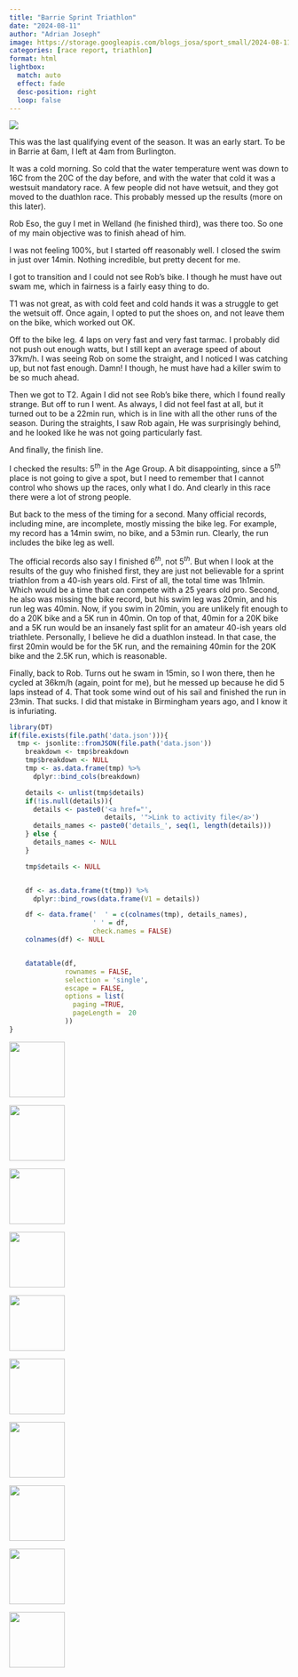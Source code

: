 ```yaml
---
title: "Barrie Sprint Triathlon"
date: "2024-08-11"
author: "Adrian Joseph"
image: https://storage.googleapis.com/blogs_josa/sport_small/2024-08-11_BARRIE_SPRINT_TRIATHLON/img/00.png
categories: [race report, triathlon]
format: html
lightbox:
  match: auto
  effect: fade
  desc-position: right
  loop: false
---
```

![](https://storage.googleapis.com/blogs_josa/sport_small/2024-08-11_BARRIE_SPRINT_TRIATHLON/img/00.png)

This was the last qualifying event of the season. It was an early start. To be in Barrie at 6am, I left at 4am from Burlington.

It was a cold morning. So cold that the water temperature went was down to 16C from the 20C of the day before, and with the water that cold it was a westsuit mandatory race. A few people did not have wetsuit, and they got moved to the duathlon race. This probably messed up the results (more on this later).

Rob Eso, the guy I met in Welland (he finished third), was there too. So one of my main objective was to finish ahead of him.

I was not feeling 100%, but I started off reasonably well. I closed the swim in just over 14min. Nothing incredible, but pretty decent for me.

I got to transition and I could not see Rob's bike. I though he must have out swam me, which in fairness is a fairly easy thing to do.

T1 was not great, as with cold feet and cold hands it was a struggle to get the wetsuit off. Once again, I opted to put the shoes on, and not leave them on the bike, which worked out OK.

Off to the bike leg. 4 laps on very fast and very fast tarmac. I probably did not push out enough watts, but I still kept an average speed of about 37km/h. I was seeing Rob on some the straight, and I noticed I was catching up, but not fast enough. Damn! I though, he must have had a killer swim to be so much ahead.

Then we got to T2. Again I did not see Rob's bike there, which I found really strange. But off to run I went. As always, I did not feel fast at all, but it turned out to be a 22min run, which is in line with all the other runs of the season. During the straights, I saw Rob again, He was surprisingly behind, and he looked like he was not going particularly fast.

And finally, the finish line.

I checked the results: 5$^{th}$ in the Age Group. A bit disappointing, since a 5$^{th}$ place is not going to give a spot, but I need to remember that I cannot control who shows up the races, only what I do. And clearly in this race there were a lot of strong people.

But back to the mess of the timing for a second. Many official records, including mine, are incomplete, mostly missing the bike leg. For example, my record has a 14min swim, no bike, and a 53min run. Clearly, the run includes the bike leg as well.

The official records also say I finished 6$^{th}$, not 5$^{th}$. But when I look at the results of the guy who finished first, they are just not believable for a sprint triathlon from a 40-ish years old. First of all, the total time was 1h1min. Which would be a time that can compete with a 25 years old pro. Second, he also was missing the bike record, but his swim leg was 20min, and his run leg was 40min. Now, if you swim in 20min, you are unlikely fit enough to do a 20K bike and a 5K run in 40min. On top of that, 40min for a 20K bike and a 5K run would be an insanely fast split for an amateur 40-ish years old triathlete. Personally, I believe he did a duathlon instead. In that case, the first 20min would be for the 5K run, and the remaining 40min for the 20K bike and the 2.5K run, which is reasonable.

Finally, back to Rob. Turns out he swam in 15min, so I won there, then he cycled at 36km/h (again, point for me), but he messed up because he did 5 laps instead of 4. That took some wind out of his sail and finished the run in 23min. That sucks. I did that mistake in Birmingham years ago, and I know it is infuriating.

```r
library(DT)
if(file.exists(file.path('data.json'))){
  tmp <- jsonlite::fromJSON(file.path('data.json'))
    breakdown <- tmp$breakdown
    tmp$breakdown <- NULL
    tmp <- as.data.frame(tmp) %>%
      dplyr::bind_cols(breakdown)

    details <- unlist(tmp$details)
    if(!is.null(details)){
      details <- paste0('<a href="',
                        details, '">Link to activity file</a>')
      details_names <- paste0('details_', seq(1, length(details)))
    } else {
      details_names <- NULL
    }

    tmp$details <- NULL


    df <- as.data.frame(t(tmp)) %>%
      dplyr::bind_rows(data.frame(V1 = details))

    df <- data.frame('  ' = c(colnames(tmp), details_names),
                     ' ' = df,
                     check.names = FALSE)
    colnames(df) <- NULL


    datatable(df,
              rownames = FALSE,
              selection = 'single',
              escape = FALSE,
              options = list(
                paging =TRUE,
                pageLength =  20
              ))
}
```





::: {layout-ncol=4}
![](https://storage.googleapis.com/blogs_josa/sport_small/2024-08-11_BARRIE_SPRINT_TRIATHLON/img/00.png){ width="100" group="hi" }

![](https://storage.googleapis.com/blogs_josa/sport_small/2024-08-11_BARRIE_SPRINT_TRIATHLON/img/01.png){ width="100" group="hi" }

![](https://storage.googleapis.com/blogs_josa/sport_small/2024-08-11_BARRIE_SPRINT_TRIATHLON/img/02.png){ width="100" group="hi" }

![](https://storage.googleapis.com/blogs_josa/sport_small/2024-08-11_BARRIE_SPRINT_TRIATHLON/img/03.png){ width="100" group="hi" }

![](https://storage.googleapis.com/blogs_josa/sport_small/2024-08-11_BARRIE_SPRINT_TRIATHLON/img/04.png){ width="100" group="hi" }

![](https://storage.googleapis.com/blogs_josa/sport_small/2024-08-11_BARRIE_SPRINT_TRIATHLON/img/05.png){ width="100" group="hi" }

![](https://storage.googleapis.com/blogs_josa/sport_small/2024-08-11_BARRIE_SPRINT_TRIATHLON/img/06.png){ width="100" group="hi" }

![](https://storage.googleapis.com/blogs_josa/sport_small/2024-08-11_BARRIE_SPRINT_TRIATHLON/img/07.jpg){ width="100" group="hi" }

![](https://storage.googleapis.com/blogs_josa/sport_small/2024-08-11_BARRIE_SPRINT_TRIATHLON/img/11.jpg){ width="100" group="hi" }

![](https://storage.googleapis.com/blogs_josa/sport_small/2024-08-11_BARRIE_SPRINT_TRIATHLON/img/14.jpg){ width="100" group="hi" }


:::
